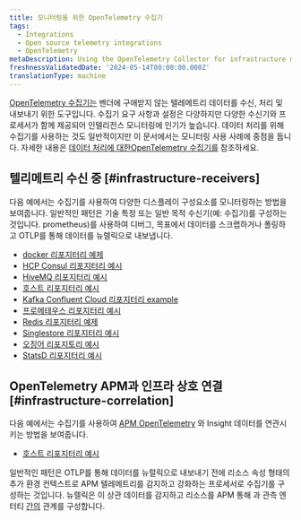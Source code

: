 ```yaml
---
title: 모니터링을 위한 OpenTelemetry 수집기
tags:
  - Integrations
  - Open source telemetry integrations
  - OpenTelemetry
metaDescription: Using the OpenTelemetry Collector for infrastructure monitoring
freshnessValidatedDate: '2024-05-14T00:00:00.000Z'
translationType: machine
---
```


[OpenTelemetry 수집기는](https://opentelemetry.io/docs/collector/) 벤더에 구애받지 않는 텔레메트리 데이터를 수신, 처리 및 내보내기 위한 도구입니다. 수집기 요구 사항과 설정은 다양하지만 다양한 수신기와 프로세서가 함께 제공되어 인텔리전스 모니터링에 인기가 높습니다. 데이터 처리를 위해 수집기를 사용하는 것도 일반적이지만 이 문서에서는 모니터링 사용 사례에 중점을 둡니다. 자세한 내용은 [데이터 처리에 대한OpenTelemetry 수집기를](/docs/opentelemetry/get-started/collector-processing/opentelemetry-collector-processing-intro) 참조하세요.

## 텔리메트리 수신 중 [#infrastructure-receivers]

다음 예에서는 수집기를 사용하여 다양한 디스플레이 구성요소를 모니터링하는 방법을 보여줍니다. 일반적인 패턴은 기술 특정 또는 일반 목적 수신기(예: 수집기)를 구성하는 것입니다. prometheus)를 사용하여 디버그, 목표에서 데이터를 스크랩하거나 폴링하고 OTLP를 통해 데이터를 뉴렐릭으로 내보냅니다.

* [docker 리포지터리 예제](https://github.com/newrelic/newrelic-opentelemetry-examples/tree/main/other-examples/collector/docker)
* [HCP Consul 리포지터리 예시](https://github.com/newrelic/newrelic-opentelemetry-examples/tree/main/other-examples/collector/hcp-consul)
* [HiveMQ 리포지터리 예시](https://github.com/newrelic/newrelic-opentelemetry-examples/tree/main/other-examples/collector/hivemq)
* [호스트 리포지터리 예시](https://github.com/newrelic/newrelic-opentelemetry-examples/tree/main/other-examples/collector/host-monitoring)
* [Kafka Confluent Cloud 리포지터리 example](https://github.com/newrelic/newrelic-opentelemetry-examples/tree/main/other-examples/collector/confluentcloud)
* [프로메테우스 리포지터리 예시](https://github.com/newrelic/newrelic-opentelemetry-examples/tree/main/other-examples/collector/prometheus)
* [Redis 리포지터리 예제](https://github.com/newrelic/newrelic-opentelemetry-examples/tree/main/other-examples/collector/redis)
* [Singlestore 리포지터리 예시](https://github.com/newrelic/newrelic-opentelemetry-examples/tree/main/other-examples/collector/singlestore)
* [오징어 리포지토리 예시](https://github.com/newrelic/newrelic-opentelemetry-examples/tree/main/other-examples/collector/squid)
* [StatsD 리포지터리 예시](https://github.com/newrelic/newrelic-opentelemetry-examples/tree/main/other-examples/collector/statsd)

## OpenTelemetry APM과 인프라 상호 연결 [#infrastructure-correlation]

다음 예에서는 수집기를 사용하여 [APM OpenTelemetry](/docs/opentelemetry/get-started/apm-monitoring/opentelemetry-apm-intro) 와 Insight 데이터를 연관시키는 방법을 보여줍니다.

* [호스트 리포지터리 예시](https://github.com/newrelic/newrelic-opentelemetry-examples/tree/main/other-examples/collector/host-monitoring)

일반적인 패턴은 OTLP를 통해 데이터를 뉴럴릭으로 내보내기 전에 리소스 속성 형태의 추가 환경 컨텍스트로 APM 텔레메트리를 감지하고 강화하는 프로세서로 수집기를 구성하는 것입니다. 뉴렐릭은 이 상관 데이터를 감지하고 리소스를 APM 통해 과 관측 엔터티 [간의](/docs/opentelemetry/best-practices/opentelemetry-best-practices-resources) 관계를 구성합니다.